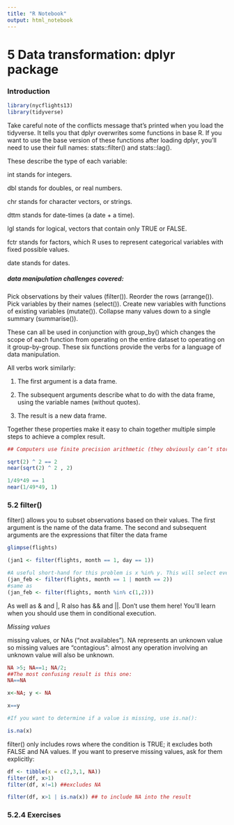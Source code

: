```yaml
---
title: "R Notebook"
output: html_notebook
---
```

# 5 Data transformation: dplyr package

###  Introduction

```r
library(nycflights13)
library(tidyverse)

```

Take careful note of the conflicts message that’s printed when you load the tidyverse. It tells you that dplyr overwrites some functions in base R. If you want to use the base version of these functions after loading dplyr, you’ll need to use their full names: stats::filter() and stats::lag().

These describe the type of each variable:

int stands for integers.

dbl stands for doubles, or real numbers.

chr stands for character vectors, or strings.

dttm stands for date-times (a date + a time).

lgl stands for logical, vectors that contain only TRUE or FALSE.

fctr stands for factors, which R uses to represent categorical variables with fixed possible values.

date stands for dates.


#####  data manipulation challenges covered:

Pick observations by their values (filter()).
Reorder the rows (arrange()).
Pick variables by their names (select()).
Create new variables with functions of existing variables (mutate()).
Collapse many values down to a single summary (summarise()).

These can all be used in conjunction with group_by() which changes the scope of each function from operating on the entire dataset to operating on it group-by-group. These six functions provide the verbs for a language of data manipulation.

All verbs work similarly:

1. The first argument is a data frame.

2. The subsequent arguments describe what to do with the data frame, using the variable names (without quotes).

3. The result is a new data frame.

Together these properties make it easy to chain together multiple simple steps to achieve a complex result.

```r
## Computers use finite precision arithmetic (they obviously can’t store an infinite number of digits!) so remember that every number you see is an approximation. Instead of relying on ==, use near() for floating point numbers

sqrt(2) ^ 2 == 2
near(sqrt(2) ^ 2 , 2)

1/49*49 == 1
near(1/49*49, 1)

```

### 5.2 filter()

filter() allows you to subset observations based on their values. The first argument is the name of the data frame. The second and subsequent arguments are the expressions that filter the data frame

```r
glimpse(flights)

(jan1 <- filter(flights, month == 1, day == 1))

#A useful short-hand for this problem is x %in% y. This will select every row where x is one of the values in y.
(jan_feb <- filter(flights, month == 1 | month == 2))
#same as
(jan_feb <- filter(flights, month %in% c(1,2)))

```

As well as & and |, R also has && and ||. Don’t use them here! You’ll learn when you should use them in conditional execution.

_Missing values_

 missing values, or NAs (“not availables”). NA represents an unknown value so missing values are “contagious”: almost any operation involving an unknown value will also be unknown.
 
```r
NA >5; NA==1; NA/2; 
##The most confusing result is this one:
NA==NA

x<-NA; y <- NA

x==y

#If you want to determine if a value is missing, use is.na():

is.na(x)
```

filter() only includes rows where the condition is TRUE; it excludes both FALSE and NA values. If you want to preserve missing values, ask for them explicitly:

```r
df <- tibble(x = c(2,3,1, NA))
filter(df, x>1)
filter(df, x!=1) ##excludes NA

filter(df, x>1 | is.na(x)) ## to include NA into the result
```

### 5.2.4 Exercises




